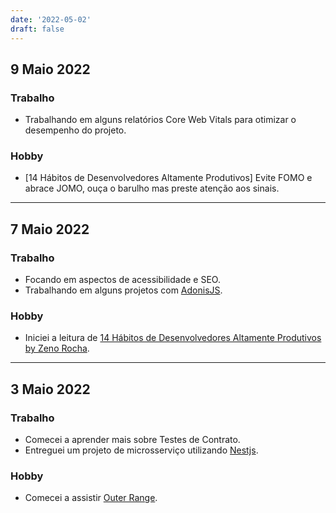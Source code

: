 ```yaml
---
date: '2022-05-02'
draft: false
---
```


## 9 Maio 2022

### Trabalho

- Trabalhando em alguns relatórios Core Web Vitals para otimizar o desempenho do projeto.

### Hobby

- [14 Hábitos de Desenvolvedores Altamente Produtivos] Evite FOMO e abrace JOMO, ouça o barulho mas preste atenção aos sinais.

---

## 7 Maio 2022

### Trabalho

- Focando em aspectos de acessibilidade e SEO.
- Trabalhando em alguns projetos com [AdonisJS](https://adonisjs.com/).

### Hobby

- Iniciei a leitura de [14 Hábitos de Desenvolvedores Altamente Produtivos by Zeno Rocha](https://www.amazon.com.br/Habits-Highly-Productive-Developers-English-ebook/dp/B08BF74RRG).

---

## 3 Maio 2022

### Trabalho

- Comecei a aprender mais sobre Testes de Contrato.
- Entreguei um projeto de microsserviço utilizando [Nestjs](https://nestjs.com/).

### Hobby

- Comecei a assistir [Outer Range](https://www.youtube.com/watch?v=3MzAFrTEWSQ).